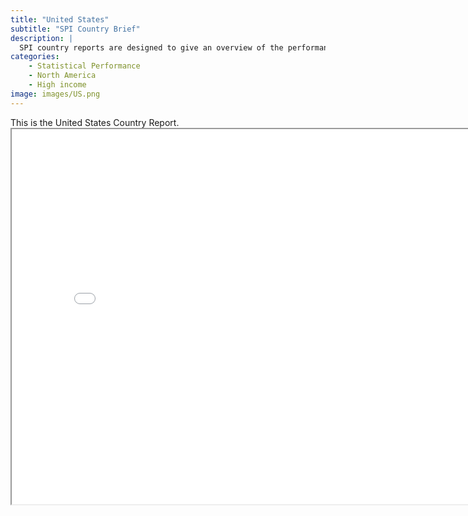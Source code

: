 ```yaml
---
title: "United States"
subtitle: "SPI Country Brief"
description: |
  SPI country reports are designed to give an overview of the performance of United States.
categories:
    - Statistical Performance
    - North America
    - High income
image: images/US.png
---
```


This is the United States Country Report.
<iframe src="charts/United States_chart.html" width="800" height="600"></iframe>

